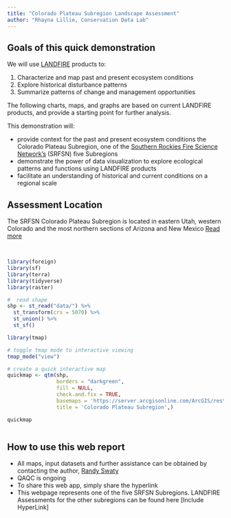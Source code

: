 ---
title: "Colorado Plateau Subregion Landscape Assessment"
author: "Rhayna Lillie, Conservation Data Lab"
---

## Goals of this quick demonstration

We will use [LANDFIRE](https://landfire.gov/){target="blank"} products to:

1. Characterize and map past and present ecosystem conditions
2. Explore historical disturbance patterns
3. Summarize patterns of change and management opportunities


The following charts, maps, and graphs are based on current LANDFIRE products, and provide a starting point for further analysis.

This demonstration will:

* provide context for the past and present ecosystem conditions the Colorado Plateau Subregion, one of the [Southern Rockies Fire Science Network's](https://www.southernrockiesfirescience.org/){target="blank"} (SRFSN) five Subregions
* demonstrate the power of data visualization to explore ecological patterns and functions using LANDFIRE products
* facilitate an understanding of historical and current conditions on a regional scale

## Assessment Location

The SRFSN Colorado Plateau Subregion is located in eastern Utah, western Colorado and the most northern sections of Arizona and New Mexico [Read more](https://www.southernrockiesfirescience.org/canyonlands-desert-montane/){target="blank"} 


<br>

```{r libraries, message=FALSE, warning=FALSE, include=FALSE}

library(foreign)
library(sf)
library(terra)
library(tidyverse)
library(raster)


```


```{r read shapefile, message=FALSE, warning=FALSE, include=FALSE}
#  read shape
shp <- st_read("data/") %>% 
  st_transform(crs = 5070) %>%
  st_union() %>%
  st_sf()
```

```{r locator map, message=FALSE, warning=FALSE, echo=FALSE}
library(tmap)

# toggle tmap mode to interactive viewing
tmap_mode("view")

# create a quick interactive map
quickmap <- qtm(shp, 
                borders = "darkgreen", 
                fill = NULL, 
                check.and.fix = TRUE, 
                basemaps = 'https://server.arcgisonline.com/ArcGIS/rest/services/World_Topo_Map/MapServer/tile/{z}/{y}/{x}',
                title = 'Colorado Plateau Subregion',)

quickmap



```

## How to use this web report

* All maps, input datasets and further assistance can be obtained by contacting the author, [Randy Swaty](mailto:rswaty@tnc.org){target="blank"}
* QAQC is ongoing
* To share this web app, simply share the hyperlink
* This webpage represents one of the five SRFSN Subregions. LANDFIRE Assessments for the other subregions can be found here [Include HyperLink]



